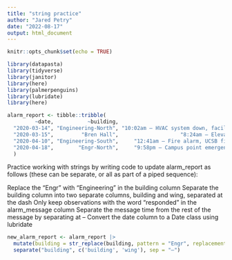 ```yaml
---
title: "string practice"
author: "Jared Petry"
date: "2022-08-17"
output: html_document
---
```


```r
knitr::opts_chunk$set(echo = TRUE)
```

```r
library(datapasta)
library(tidyverse)
library(janitor) 
library(here)
library(palmerpenguins)
library(lubridate)
library(here)
```

```r
alarm_report <- tibble::tribble(
         ~date,           ~building,                                              ~alarm_message,
  "2020-03-14", "Engineering-North", "10:02am – HVAC system down, facilities management alerted",
  "2020-03-15",         "Bren Hall",                    "8:24am – Elevator North out of service",
  "2020-04-10", "Engineering-South",     "12:41am – Fire alarm, UCSB fire responded and cleared",
  "2020-04-18",        "Engr-North",     "9:58pm – Campus point emergency siren, UCPD responded"
  )

```

Practice working with strings by writing code to update alarm_report as follows (these can be separate, or all as part of a piped sequence):

Replace the “Engr” with “Engineering” in the building column
Separate the building column into two separate columns, building and wing, separated at the dash
Only keep observations with the word “responded” in the alarm_message column
Separate the message time from the rest of the message by separating at --
Convert the date column to a Date class using lubridate

```r
new_alarm_report <- alarm_report |> 
  mutate(building = str_replace(building, pattern = "Engr", replacement = "Engineering")) + 
  separate("building", c('building', 'wing'), sep = "—")
  

```

